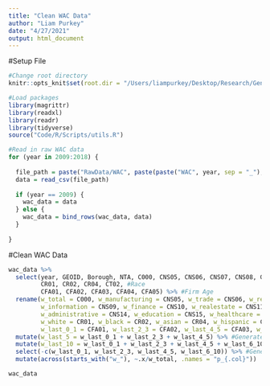 ```yaml
---
title: "Clean WAC Data"
author: "Liam Purkey"
date: "4/27/2021"
output: html_document
---
```


#Setup File

```r
#Change root directory
knitr::opts_knit$set(root.dir = "/Users/liampurkey/Desktop/Research/Gentrification")
```

```r
#Load packages
library(magrittr)
library(readxl)
library(readr)
library(tidyverse)
source("Code/R/Scripts/utils.R")
```

```r
#Read in raw WAC data  
for (year in 2009:2018) {
  
  file_path = paste("RawData/WAC", paste(paste("WAC", year, sep = "_"), "csv", sep = "."), sep = "/")
  data = read_csv(file_path)
  
  if (year == 2009) {
    wac_data = data 
  } else {
    wac_data = bind_rows(wac_data, data)
  }
  
}
```

#Clean WAC Data

```r
wac_data %>%
  select(year, GEOID, Borough, NTA, C000, CNS05, CNS06, CNS07, CNS08, CNS09, CNS10, CNS11, CNS12, CNS13, CNS14, CNS15, CNS16, CNS17, CNS18, CNS19, #Industry
         CR01, CR02, CR04, CT02, #Race 
         CFA01, CFA02, CFA03, CFA04, CFA05) %>% #Firm Age
  rename(w_total = C000, w_manufacturing = CNS05, w_trade = CNS06, w_retail = CNS07, w_storage = CNS08, 
         w_information = CNS09, w_finance = CNS10, w_realestate = CNS11, w_professional = CNS12, w_management = CNS13,
         w_administrative = CNS14, w_education = CNS15, w_healthcare = CNS16, w_arts = CNS17, w_food = CNS18, w_services = CNS19,
         w_white = CR01, w_black = CR02, w_asian = CR04, w_hispanic = CT02,
         w_last_0_1 = CFA01, w_last_2_3 = CFA02, w_last_4_5 = CFA03, w_last_6_10 = CFA04, w_last_11_plus = CFA05) %>%
  mutate(w_last_5 = w_last_0_1 + w_last_2_3 + w_last_4_5) %>% #Generate counts of jobs at firms aged 0-5
  mutate(w_last_10 = w_last_0_1 + w_last_2_3 + w_last_4_5 + w_last_6_10) %>% #Generate counts of jobs at firms aged 0-10 
  select(-c(w_last_0_1, w_last_2_3, w_last_4_5, w_last_6_10)) %>% #Generate counts of jobs at firms aged 11+ 
  mutate(across(starts_with("w_"), ~.x/w_total, .names = "p_{.col}"))
```

```r
wac_data
```

